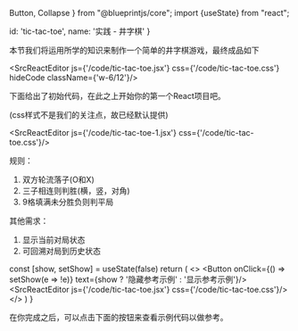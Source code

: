   Button,
  Collapse
} from "@blueprintjs/core"; import {useState} from "react";

  id: 'tic-tac-toe',
  name: '实践 - 井字棋'
}

本节我们将运用所学的知识来制作一个简单的井字棋游戏，最终成品如下

<SrcReactEditor js={'/code/tic-tac-toe.jsx'} css={'/code/tic-tac-toe.css'} hideCode className={'w-6/12'}/>

下面给出了初始代码，在此之上开始你的第一个React项目吧。

(css样式不是我们的关注点，故已经默认提供)

<SrcReactEditor js={'/code/tic-tac-toe-1.jsx'} css={'/code/tic-tac-toe.css'}/>

规则：

1. 双方轮流落子(O和X)
2. 三子相连则判胜(横，竖，对角)
3. 9格填满未分胜负则判平局

其他需求：

1. 显示当前对局状态
2. 可回溯对局到历史状态

  const [show, setShow] = useState(false)
  return (
    <>
      <Button onClick={() => setShow(e => !e)} text={show ? '隐藏参考示例' : '显示参考示例'}/>
      <Collapse isOpen={show} keepChildrenMounted>
        <SrcReactEditor js={'/code/tic-tac-toe.jsx'} css={'/code/tic-tac-toe.css'}/>
      </Collapse>
    </>
  )
}

在你完成之后，可以点击下面的按钮来查看示例代码以做参考。

<Answer/>